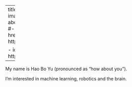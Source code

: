 
---
title: "Home"
image: images/photo_by_pat.jpg
about:
  template: trestles 
  links:
    #- icon: twitter
    #  text: Twitter
    #  href: https://twitter.com/hyu754

    - icon: github 
      text: github 
      href: https://github.com/howaboutyu

---

:::{#hero-heading}

My name is Hao Bo Yu (pronounced as "how about you"). 

I'm interested in machine learning, robotics and the brain. 


<!-- ## Education

**University of Auckland** | New Zealand 
Master of Engineering | 2016 - 2017 

**University of Auckland** | New Zealand 
Bachelors of Engineering (Hon) | 2012 - 2015 

## Experience

**Imagr Ltd** | Machine Learning Engineer | September 2018 - September 2022

**Auckland Bioengineering Institute** | Research Assistant |  Mar 2017 – Aug 2018
 -->
:::


